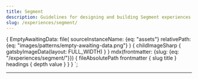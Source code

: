 ```yaml
---
title: Segment
description: Guidelines for designing and building Segment experiences.
slug: /experiences/segment/
---
```



  {
    EmptyAwaitingData: file(
      sourceInstanceName: {eq: "assets"}
      relativePath: {eq: "images/patterns/empty-awaiting-data.png"}
    ) {
      childImageSharp {
        gatsbyImageData(layout: FULL_WIDTH)
      }
    }
    mdx(frontmatter: {slug: {eq: "/experiences/segment/"}}) {
      fileAbsolutePath
      frontmatter {
        slug
        title
      }
      headings {
        depth
        value
      }
    }
  }
`;

<content>

<ComponentHeader
  name={props.pageContext.frontmatter.title}
  description={props.pageContext.frontmatter.description}
  categoryRoute={SidebarCategoryRoutes.EXPERIENCES}
/>

</content>

---

<contentwrapper>

<content>

<WatchThisSpace>
  <GatsbyImage image={props.data.EmptyAwaitingData.childImageSharp.gatsbyImageData} alt="" />
</WatchThisSpace>

</content>
</contentwrapper>
